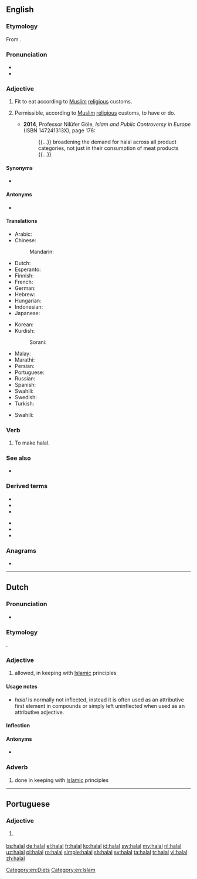 {{also|halál}}
==English==
{{wikipedia}}

===Etymology===
From {{etyl|ar|en}} {{m|ar|حَلَال}}.

===Pronunciation===
* {{audio|En-us-halal.ogg|Audio (US)|lang=en}}
* {{rhymes|ɑːl|lang=en}}

===Adjective===
{{en-adj|-}}

# {{lb|en|of food}} Fit to eat according to [[Muslim]] [[religious]] customs.
# {{lb|en|Islam}} Permissible, according to [[Muslim]] [[religious]] customs, to have or do.
#* '''2014''', Professor Nilüfer Göle, ''Islam and Public Controversy in Europe'' (ISBN 147241313X), page 176:
#*: {{...}} broadening the demand for halal across all product categories, not just in their consumption of meat products {{...}}

====Synonyms====
* {{l|en|nonharam}}

====Antonyms====
* {{l|en|haram}}

====Translations====
{{trans-top|fit to eat according to Muslim religious customs}}
* Arabic: {{t+|ar|حَلَال}}
* Chinese:
*: Mandarin: {{t+|cmn|清真|tr=qīngzhēn|sc=Hani}}
* Dutch: {{t+|nl|halal}}
* Esperanto: {{t|eo|halala}}
* Finnish: {{t|fi|halal}}
* French: {{t+|fr|halal}}
* German: {{t+|de|halal}}
* Hebrew: {{t|he|חלאל|sc=Hebr}}
* Hungarian: {{t-needed|hu}}
* Indonesian: {{t+|id|halal}}
* Japanese: {{t|ja|ハラール|tr=harāru|sc=Jpan}}
{{trans-mid}}
* Korean: {{t|ko|할랄|sc=Kore}}
* Kurdish:
*: Sorani: {{t|ku|حه‌ڵاڵ}}
* Malay: {{t|ms|halal}}
* Marathi: {{t|mr|हलाल|tr=halāla|sc=Deva}}
* Persian: {{t+|fa|حلال|tr=halâl}}
* Portuguese: {{t|pt|halal}}
* Russian: {{t+|ru|халя́льный}}
* Spanish: {{t|es|halal}}
* Swahili: {{t+|sw|halali}}
* Swedish: {{t+|sv|halal}}
* Turkish: {{t+|tr|helal}}
{{trans-bottom}}

{{trans-top|in general, according to Muslim customs, permissible to have or do}}
{{trans-mid}}
* Swahili: {{t+|sw|halali}}
{{trans-bottom}}

===Verb===
{{en-verb|pres_ptc2=halalling|past2=halalled}}

# {{lb|en|transitive}} To make halal.

===See also===
* {{l|en|kosher}}

===Derived terms===
{{der-top}}
* {{l|en|halalise}}
* {{l|en|halalization}}
* {{l|en|halalize}}
{{der-mid}}
* {{l|en|halalness}}
* {{l|en|nonhalal}}
* {{l|en|unhalal}}
{{der-bottom}}

===Anagrams===
* {{l|en|Allah}}

[[Category:en:Diets]]
[[Category:en:Islam]]

----

==Dutch==

===Pronunciation===
* {{IPA|lang=nl|/ɦaːˈlɑl/}}

===Etymology===
{{bor|nl|ar|حَلَال}}.

===Adjective===
{{nl-adj|-|-}}

# {{lb|nl|Islam}} allowed, in keeping with [[Islamic]] principles

====Usage notes====
* ''halal'' is normally not inflected, instead it is often used as an attributive first element in compounds or simply left uninflected when used as an attributive adjective.

====Inflection====
{{nl-decl-adj|-|-|pred=halal|part=halals}}

====Antonyms====
* {{l|nl|haram}}

===Adverb===
{{nl-adv}}

# {{lb|nl|Islam}} done in keeping with [[Islamic]] principles

----

==Portuguese==

===Adjective===
{{pt-adj|pl=halal}}

# {{lb|pt|of food}} {{l|en|halal}} {{gloss|fit to eat according to Muslim religious customs}}

[[bs:halal]]
[[de:halal]]
[[el:halal]]
[[fr:halal]]
[[ko:halal]]
[[id:halal]]
[[sw:halal]]
[[my:halal]]
[[nl:halal]]
[[uz:halal]]
[[pl:halal]]
[[ro:halal]]
[[simple:halal]]
[[sh:halal]]
[[sv:halal]]
[[ta:halal]]
[[tr:halal]]
[[vi:halal]]
[[zh:halal]]